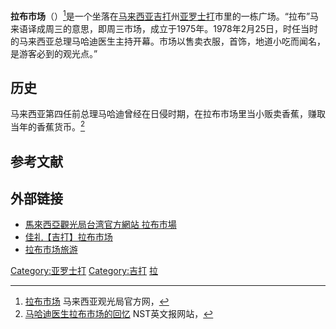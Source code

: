 '''拉布市场'''（{{lang-ms|'''Pekan Rabu'''}}）<ref>[http://www.malaysia.travel/zh-cn/cn/places/states-of-malaysia/kedah/pekan-rabu 拉布市场] {{Wayback|url=http://www.malaysia.travel/zh-cn/cn/places/states-of-malaysia/kedah/pekan-rabu |date=20190823133559 }}马来西亚观光局官方网，</ref>是一个坐落在[[马来西亚|马来西亚]][[吉打|吉打]]州[[亚罗士打|亚罗士打]]市里的一栋广场。“拉布”马来语译成周三的意思，即周三市场，成立于1975年。1978年2月25日，时任当时的马来西亚总理马哈迪医生主持开幕。市场以售卖衣服，首饰，地道小吃而闻名，是游客必到的观光点。”

==历史==
马来西亚第四任前总理马哈迪曾经在日侵时期，在拉布市场里当小贩卖香蕉，赚取当年的香蕉货币。<ref>[http://www.nst.com.my/news/2015/09/dr-mahathir-has-fond-memories-pekan-rabu 马哈迪医生拉布市场的回忆] {{Wayback|url=http://www.nst.com.my/news/2015/09/dr-mahathir-has-fond-memories-pekan-rabu |date=20191203120001 }}NST英文报网站{{en}}，</ref>

==参考文献==
{{reflist}}

==外部链接==
* [http://www.promotemalaysia.com.tw/spot_detail.aspx?class_id=2&data_id=79 馬來西亞觀光局台湾官方網站 拉布市場] {{Wayback|url=http://www.promotemalaysia.com.tw/spot_detail.aspx?class_id=2&data_id=79 |date=20190823120331 }}
* [http://travel.cari.com.my/portal.php?mod=view&aid=38485  佳礼【吉打】拉布市场] {{Wayback|url=http://travel.cari.com.my/portal.php?mod=view&aid=38485 |date=20191130162035 }}
* [http://scenery.nihaowang.com/scenery3948.html  拉布市场旅游] {{Wayback|url=http://scenery.nihaowang.com/scenery3948.html |date=20190826025427 }}

{{coord|6|7|1.3|N|100|22|2.7|E|region:MY|display=title}}

[[Category:亚罗士打|Category:亚罗士打]]
[[Category:吉打|Category:吉打]]
[[Category:马来西亚旅游|拉]]